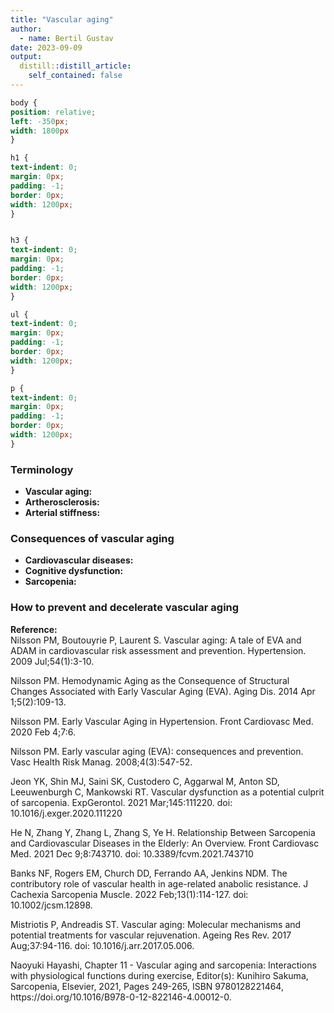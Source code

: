 ```yaml
---
title: "Vascular aging"
author:
  - name: Bertil Gustav
date: 2023-09-09
output:
  distill::distill_article:
    self_contained: false
---
```



```css
body {
position: relative;
left: -350px;
width: 1800px
}

h1 {
text-indent: 0;
margin: 0px;
padding: -1;
border: 0px;
width: 1200px;
}


h3 {
text-indent: 0;
margin: 0px;
padding: -1;
border: 0px;
width: 1200px;
}

ul {
text-indent: 0;
margin: 0px;
padding: -1;
border: 0px;
width: 1200px;
}

p {
text-indent: 0;
margin: 0px;
padding: -1;
border: 0px;
width: 1200px;
}
```


### **Terminology**
- **Vascular aging:**
- **Artherosclerosis:**
- **Arterial stiffness:**

### **Consequences of vascular aging**
- **Cardiovascular diseases:**
- **Cognitive dysfunction:**
- **Sarcopenia:**

### **How to prevent and decelerate vascular aging**


**Reference:**<br>
Nilsson PM, Boutouyrie P, Laurent S. Vascular aging: A tale of EVA and ADAM in cardiovascular risk assessment and prevention. Hypertension. 2009 Jul;54(1):3-10.<br>

Nilsson PM. Hemodynamic Aging as the Consequence of Structural Changes Associated with Early Vascular Aging (EVA). Aging Dis. 2014 Apr 1;5(2):109-13.<br>

Nilsson PM. Early Vascular Aging in Hypertension. Front Cardiovasc Med. 2020 Feb 4;7:6.<br>

Nilsson PM. Early vascular aging (EVA): consequences and prevention. Vasc Health Risk Manag. 2008;4(3):547-52.<br>

Jeon YK, Shin MJ, Saini SK, Custodero C, Aggarwal M, Anton SD, Leeuwenburgh C, Mankowski RT. Vascular dysfunction  as a potential culprit of sarcopenia. ExpGerontol. 2021 Mar;145:111220. doi: 10.1016/j.exger.2020.111220<br>

He N, Zhang Y, Zhang L, Zhang S, Ye H. Relationship Between Sarcopenia and Cardiovascular Diseases in the Elderly: An Overview. Front Cardiovasc Med. 2021 Dec 9;8:743710. doi: 10.3389/fcvm.2021.743710<br>

Banks NF, Rogers EM, Church DD, Ferrando AA, Jenkins NDM. The contributory role of vascular health in age-related anabolic resistance. J Cachexia Sarcopenia Muscle. 2022 Feb;13(1):114-127. doi: 10.1002/jcsm.12898.<br>

Mistriotis P, Andreadis ST. Vascular aging: Molecular mechanisms and potential treatments for vascular rejuvenation. Ageing Res Rev. 2017 Aug;37:94-116. doi: 10.1016/j.arr.2017.05.006.<br>

Naoyuki Hayashi, Chapter 11 - Vascular aging and sarcopenia: Interactions with physiological functions during exercise, Editor(s): Kunihiro Sakuma, Sarcopenia, Elsevier, 2021, Pages 249-265, ISBN 9780128221464, https://doi.org/10.1016/B978-0-12-822146-4.00012-0.<br>